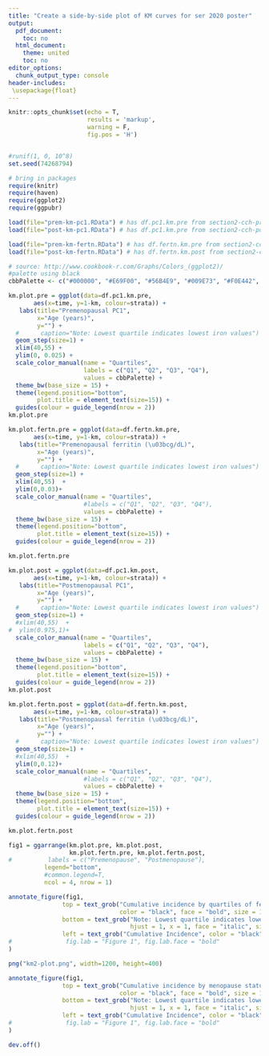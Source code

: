 ```yaml
---
title: "Create a side-by-side plot of KM curves for ser 2020 poster"
output:
  pdf_document:
    toc: no
  html_document:
    theme: united
    toc: no
editor_options:
  chunk_output_type: console
header-includes:
 \usepackage{float}
---
```



```r
knitr::opts_chunk$set(echo = T, 
                      results = 'markup',
                      warning = F,
                      fig.pos = 'H')


#runif(1, 0, 10^8)
set.seed(74268794)

```


```r
# bring in packages
require(knitr)
require(haven)
require(ggplot2)
require(ggpubr)
```



```r

load(file="prem-km-pc1.RData") # has df.pc1.km.pre from section2-cch-premenopause.Rmd
load(file="post-km-pc1.RData") # has df.pc1.km.pre from section2-cch-postmenopause.Rmd

load(file="prem-km-fertn.RData") # has df.fertn.km.pre from section2-cch-postmenopause.Rmd
load(file="post-km-fertn.RData") # has df.fertn.km.post from section2-cch-postmenopause.Rmd

```

```r

# source: http://www.cookbook-r.com/Graphs/Colors_(ggplot2)/
#palette using black
cbbPalette <- c("#000000", "#E69F00", "#56B4E9", "#009E73", "#F0E442", "#0072B2", "#D55E00", "#CC79A7")

km.plot.pre = ggplot(data=df.pc1.km.pre,
       aes(x=time, y=1-km, colour=strata)) + 
   labs(title="Premenopausal PC1",
        x="Age (years)",
        y="") +
  #      caption="Note: Lowest quartile indicates lowest iron values") +
  geom_step(size=1) +
  xlim(40,55) +
  ylim(0, 0.025) +
  scale_color_manual(name = "Quartiles",
                     labels = c("Q1", "Q2", "Q3", "Q4"), 
                     values = cbbPalette) +
  theme_bw(base_size = 15) +
  theme(legend.position="bottom",
        plot.title = element_text(size=15)) +
  guides(colour = guide_legend(nrow = 2))
km.plot.pre
```

```r

km.plot.fertn.pre = ggplot(data=df.fertn.km.pre,
       aes(x=time, y=1-km, colour=strata)) + 
   labs(title="Premenopausal ferritin (\u03bcg/dL)",
        x="Age (years)",
        y="") +
  #      caption="Note: Lowest quartile indicates lowest iron values") +
  geom_step(size=1) +
  xlim(40,55)  +
  ylim(0,0.03)+
  scale_color_manual(name = "Quartiles",
                     #labels = c("Q1", "Q2", "Q3", "Q4"), 
                     values = cbbPalette) +
  theme_bw(base_size = 15) +
  theme(legend.position="bottom",
        plot.title = element_text(size=15)) +
  guides(colour = guide_legend(nrow = 2))

km.plot.fertn.pre
```


```r

km.plot.post = ggplot(data=df.pc1.km.post,
       aes(x=time, y=1-km, colour=strata)) + 
   labs(title="Postmenopausal PC1",
        x="Age (years)",
        y="") +
  #      caption="Note: Lowest quartile indicates lowest iron values") +
  geom_step(size=1) +
  #xlim(40,55)  +
#  ylim(0.975,1)+
  scale_color_manual(name = "Quartiles",
                     labels = c("Q1", "Q2", "Q3", "Q4"), 
                     values = cbbPalette) +
  theme_bw(base_size = 15) +
  theme(legend.position="bottom",
        plot.title = element_text(size=15)) +
  guides(colour = guide_legend(nrow = 2))
km.plot.post
```


```r

km.plot.fertn.post = ggplot(data=df.fertn.km.post,
       aes(x=time, y=1-km, colour=strata)) + 
   labs(title="Postmenopausal ferritin (\u03bcg/dL)",
        x="Age (years)",
        y="") +
  #      caption="Note: Lowest quartile indicates lowest iron values") +
  geom_step(size=1) +
  #xlim(40,55)  +
  ylim(0,0.12)+
  scale_color_manual(name = "Quartiles",
                     #labels = c("Q1", "Q2", "Q3", "Q4"), 
                     values = cbbPalette) +
  theme_bw(base_size = 15) +
  theme(legend.position="bottom",
        plot.title = element_text(size=15)) +
  guides(colour = guide_legend(nrow = 2))

km.plot.fertn.post
```

```r

fig1 = ggarrange(km.plot.pre, km.plot.post,
                 km.plot.fertn.pre, km.plot.fertn.post,
#          labels = c("Premenopause", "Postmenopause"),
          legend="bottom",
          #common.legend=T,
          ncol = 4, nrow = 1)

annotate_figure(fig1,
               top = text_grob("Cumulative incidence by quartiles of ferritin and first principal component of three primary iron measures", 
                               color = "black", face = "bold", size = 18),
               bottom = text_grob("Note: Lowest quartile indicates lowest iron values", color = "black",
                                  hjust = 1, x = 1, face = "italic", size = 15),
               left = text_grob("Cumulative Incidence", color = "black", size=20, rot = 90)#,
#               fig.lab = "Figure 1", fig.lab.face = "bold"
)


```

```r
png("km2-plot.png", width=1200, height=400)

annotate_figure(fig1,
               top = text_grob("Cumulative incidence by menopause statua and quartiles of ferritin and first principal component (PC1) of three primary iron measures", 
                               color = "black", face = "bold", size = 18),
               bottom = text_grob("Note: Lowest quartile indicates lowest iron values", color = "black",
                                  hjust = 1, x = 1, face = "italic", size = 15),
               left = text_grob("Cumulative Incidence", color = "black", size=20, rot = 90)#,
#               fig.lab = "Figure 1", fig.lab.face = "bold"
)

dev.off()
```

